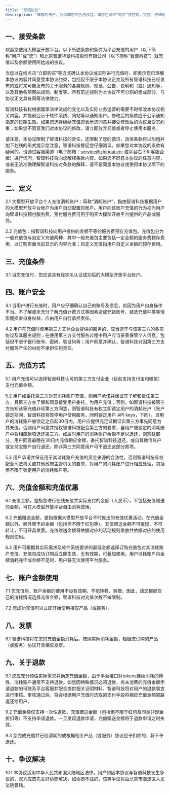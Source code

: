 ```yaml
---
title: "充值协议"
description: "尊敬的用户，为保障您的合法权益，请您在点击“购买”按钮前，完整、仔细地阅读本充值协议，当您点击“立即购买”按钮，即表示您已阅读、理解本协议内容，并同意按照本协议约定的规则进行充值和使用余额行为。如您不接受本协议的部分或全部内容，请您不要点击“立即购买”按钮。"
---
```


## 一、接受条款

欢迎您使用大模型开放平台。以下所述条款和条件为平台充值的用户（以下简称“用户“或“您“）和北京智谱华章科技股份有限公司（以下简称“智谱科技”）就充值以及余额使用所达成的协议。

当您以在线点击“立即购买”等方式确认本协议或实际进行充值时，即表示您已理解本协议内容并同意受本协议约束，包括但不限于本协议正文及所有智谱科技已经发布的或将来可能发布的关于服务的各类规则、规范、公告、说明和（或）通知等，以及其他各项网站规则、制度等。所有前述规则为本协议不可分割的组成部分，与协议正文具有同等法律效力。

智谱科技有权根据国家法律法规的变化以及实际业务运营的需要不时修改本协议相关内容，并提前公示于软件系统、网站等以通知用户。修改后的条款应于公示通知指定的日期生效。如果您选择继续充值即表示您同意并接受修改后的协议且受其约束；如果您不同意我们对本协议的修改，请立即放弃充值或者停止使用本服务。

请注意，本协议限制了智谱科技的责任，还限制了您的救济，具体条款将以加粗并加下划线的形式提示您注意，智谱科技督促您仔细阅读。如果您对本协议的条款有疑问的，请通过客服渠道（电子邮箱：[service@zhipuai.cn](mailto:service@zhipuai.cn); 或平台右下角客服企微）进行询问，智谱科技将向您解释条款内容。如果您不同意本协议的任意内容，或者无法准确理解智谱科技对条款的解释，请不要同意本协议或使用本协议项下的服务。

## 二、定义

2.1 大模型开放平台个人充值消耗账户：简称“消耗账户”，指由智谱科技根据用户的大模型开放平台账户为用户自动配置的账户。用户向该账户充值的行为视为用户向智谱科技预付服务费，预付服务费可用于购买大模型开放平台提供的产品或服务。

2.2 充值包：指智谱科技向用户提供的金额不等的服务费预存充值包。充值包分为一般充值包与自定义充值两种，其中一般充值包主要包括一定金额的服务费预存费用，以订购页面当前显示的内容为准；自定义充值指用户自定义金额的预存费用。

## 三、充值条件

3.1 当您充值时，您应该具有经实名认证成功后的大模型开放平台账户。

## 四、账户安全

4.1 当用户进行充值时，用户应仔细确认自己的账号及信息，若因为用户自身操作不当、不了解或未充分了解充值计费方式等因素造成充错账号、错选充值种类等情形而损害自身权益，应由用户自行承担责任。

4.2 用户在充值时使用第三方支付企业提供的服务的，应当遵守与该第三方的各项协议及其服务规则；在使用第三方支付服务过程中用户应当妥善保管个人信息，包括但不限于银行账号、密码、验证码等；用户同意并确认，智谱科技对因第三方支付服务产生的纠纷不承担任何责任。

## 五、充值方式

5.1 用户充值可以选择智谱科技认可的第三方支付企业（目前支持支付宝和微信）支付充值金额。

5.2 用户如委托第三方对其消耗账户充值，则用户承诺并保证其了解和信任第三方，且第三方亦了解和同意接受用户委托，为用户充值；否则，如智谱科技被第三方告知该等充值非经第三方同意，则智谱科技有权立即锁定用户的消耗账户（账户锁定期间，智谱科技将暂停用户使用服务，同时锁定用户 API keys，下同）。自用户的消耗账户被锁定之日起30日内，用户应提供充足证据证实第三方事先同意为其充值，否则用户同意并授权智谱科技配合第三方的要求，自用户被锁定的消耗账户中将相应款项退还第三方。如届时用户的消耗账户余额不足以退还，则短缺部分，用户同意最晚在30日内充值相应金额，委托智谱科技退还，或自其微信账户或支付宝账户自行退还，除非第三方同意用户可不退还这部分款项。

5.3 用户承诺并保证用于其消耗账户充值的资金来源的合法性，否则智谱科技有权配合司法机关或其他政府主管机关的要求，对用户的消耗账户进行相应处理，包括但不限于锁定用户的消耗账户等。

## 六、充值金额和充值优惠

6.1 充值金额，是指您进行在线充值并实际支付的金额（人民币），不包括充值赠送的金额，可在大模型开放平台自由消耗使用。

6.2 充值赠送金额，是指根据大模型开放平台不时推出的充值优惠活动，在充值金额以外、额外赠予的金额（包括但不限于红包等）。充值赠送金额不可提现、不可转让，不可开具发票。充值赠送金额将依据对应的活动规则发放并依据对应的使用规则使用。

6.3 用户可根据其实际需求及软件系统要求的最低金额选择订购充值包对其消耗账户充值。充值包成功订购后立即生效，无有效期，可叠加使用。用户消耗账户内金额消耗完毕或余额不足时，用户将无法使用平台服务。

## 七、账户金额使用

7.1 您充值后，账户余额的使用不设有效期，不能转移、转赠。因此，请您根据自己的消耗情况选择充值金额，智谱科技对充值次数不做限制。

7.2 您成功充值可以立即开始使用相应产品（或服务）。

## 八、发票

8.1 智谱科技将在您的充值金额消耗后，按照实际消耗金额，根据您订购的产品（或服务）协议开具相应发票。

## 九、关于退款

9.1 您应充分预估实际需求并确定充值金额，由于平台接口对tokens连续消耗的特性，消耗账户通常不支持退款。如您因特殊情况必须退款，尚未消费的充值金额申请退款的可联系平台客服并配合提供相关证明材料，智谱科技将对用户的退款事宜进行审核。审核通过后，将会根据用户充值时选取的支付手段将相应充值金额原路返还给用户。

9.2 充值金额仅支持一次性退款，充值赠送金额（包括但不限于红包及同类非现金折扣等）不支持申请退款。一旦发起退款申请，充值赠送金额将于退款申请之时失效。

9.3 您完成充值并已经消耗的或根据相关产品（或服务）协议应予扣除的，将不予退还。

## 十、争议解决

10.1 本协议适用中华人民共和国大陆地区法律。用户如因本协议与智谱科技发生争议的，双方应首先友好协商解决，如协商不成的，该等争议将由北京市海淀区人民法院管辖。